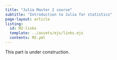```yaml
---
title: "Julia Master 2 course"
subtitle: "Introduction to Julia for statistics"
page-layout: article
listing:
  id: M2-links
  template: ../assets/ejs/links.ejs
  contents: M2.yml
---
```


This part is under construction.

::: {#M2-links .column-screen-inset-right style="max-width: 850px;"}
:::